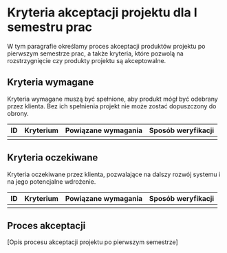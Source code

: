 # Kryteria akceptacji projektu dla I semestru prac

W tym paragrafie określamy proces akceptacji produktów projektu po pierwszym semestrze prac, a także kryteria, które pozwolą na rozstrzygnięcie czy produkty projektu są akceptowalne.

## Kryteria wymagane

Kryteria wymagane muszą być spełnione, aby produkt mógł być odebrany przez klienta. Bez ich spełnienia projekt nie może zostać dopuszczony do obrony.

| ID  | Kryterium | Powiązane wymagania | Sposób weryfikacji |
| --- | --------- | ------------------- | ------------------ |
|     |           |                     |                    |

## Kryteria oczekiwane

Kryteria oczekiwane przez klienta, pozwalające na dalszy rozwój systemu i na jego potencjalne wdrożenie.

| ID  | Kryterium | Powiązane wymagania | Sposób weryfikacji |
| --- | --------- | ------------------- | ------------------ |
|     |           |                     |                    |

## Proces akceptacji

[Opis procesu akceptacji projektu po pierwszym semestrze]
